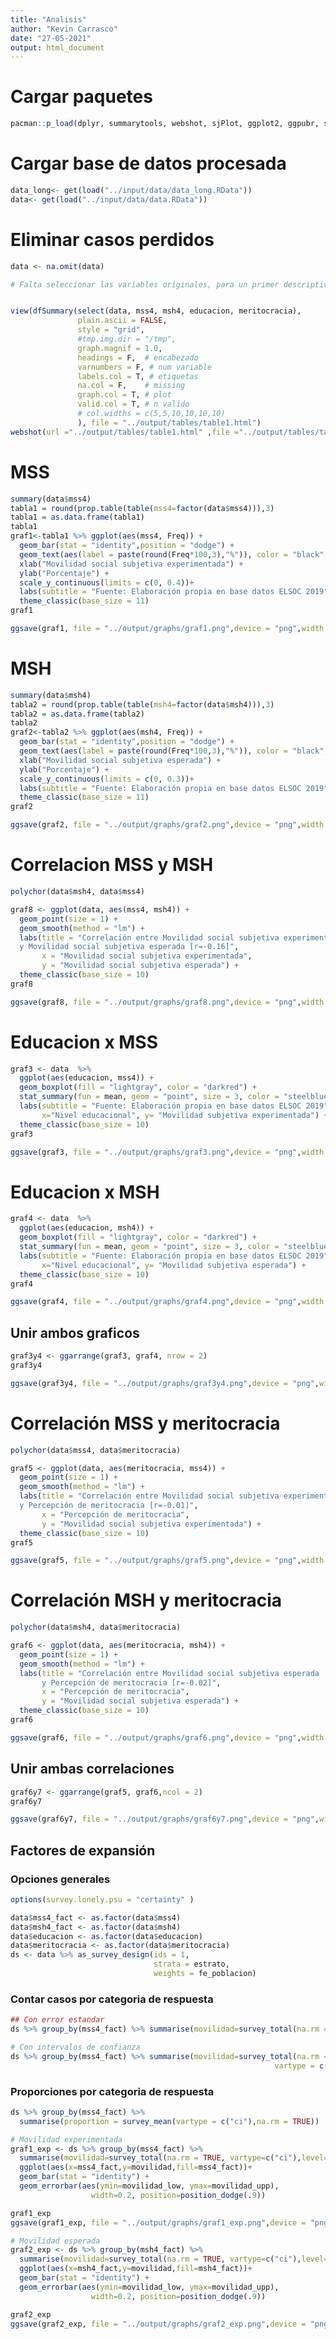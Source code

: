 ```yaml
---
title: "Analisis"
author: "Kevin Carrasco"
date: "27-05-2021"
output: html_document
---
```


# Cargar paquetes
```r
pacman::p_load(dplyr, summarytools, webshot, sjPlot, ggplot2, ggpubr, scales, sjlabelled, polycor, corrplot, survey, srvyr, GGally, tidyr)
```

# Cargar base de datos procesada
```r
data_long<- get(load("../input/data/data_long.RData"))
data<- get(load("../input/data/data.RData"))
```

# Eliminar casos perdidos
```r
data <- na.omit(data)
```

```r
# Falta seleccionar las variables originales, para un primer descriptivo. Luego generar gráficos más bonitos para mss


view(dfSummary(select(data, mss4, msh4, educacion, meritocracia),
               plain.ascii = FALSE,
               style = "grid",
               #tmp.img.dir = "/tmp",
               graph.magnif = 1.0,
               headings = F,  # encabezado
               varnumbers = F, # num variable
               labels.col = T, # etiquetas
               na.col = F,    # missing
               graph.col = T, # plot
               valid.col = T, # n valido
               # col.widths = c(5,5,10,10,10,10)
               ), file = "../output/tables/table1.html")
webshot(url ="../output/tables/table1.html" ,file ="../output/tables/table1.png")
```

# MSS

```r
summary(data$mss4)
tabla1 = round(prop.table(table(mss4=factor(data$mss4))),3)
tabla1 = as.data.frame(tabla1)
tabla1
graf1<-tabla1 %>% ggplot(aes(mss4, Freq)) +
  geom_bar(stat = "identity",position = "dodge") +
  geom_text(aes(label = paste(round(Freq*100,3),"%")), color = "black", vjust = -0.5, position = position_dodge(width = 1),size = 4) +
  xlab("Movilidad social subjetiva experimentada") +
  ylab("Porcentaje") +
  scale_y_continuous(limits = c(0, 0.4))+
  labs(subtitle = "Fuente: Elaboración propia en base datos ELSOC 2019") +
  theme_classic(base_size = 11)
graf1

ggsave(graf1, file = "../output/graphs/graf1.png",device = "png",width = 25,height = 13,dpi = "retina",units = "cm")
```

# MSH

```r
summary(data$msh4)
tabla2 = round(prop.table(table(msh4=factor(data$msh4))),3)
tabla2 = as.data.frame(tabla2)
tabla2
graf2<-tabla2 %>% ggplot(aes(msh4, Freq)) +
  geom_bar(stat = "identity",position = "dodge") +
  geom_text(aes(label = paste(round(Freq*100,3),"%")), color = "black", vjust = -0.5, position = position_dodge(width = 1),size = 4) +
  xlab("Movilidad social subjetiva esperada") +
  ylab("Porcentaje") +
  scale_y_continuous(limits = c(0, 0.3))+
  labs(subtitle = "Fuente: Elaboración propia en base datos ELSOC 2019") +
  theme_classic(base_size = 11)
graf2

ggsave(graf2, file = "../output/graphs/graf2.png",device = "png",width = 25,height = 13,dpi = "retina",units = "cm")
```

# Correlacion MSS y MSH
```r
polychor(data$msh4, data$mss4)

graf8 <- ggplot(data, aes(mss4, msh4)) +
  geom_point(size = 1) +
  geom_smooth(method = "lm") +
  labs(title = "Correlación entre Movilidad social subjetiva experimentada
  y Movilidad social subjetiva esperada [r=-0.16]",
       x = "Movilidad social subjetiva experimentada",
       y = "Movilidad social subjetiva esperada") +
  theme_classic(base_size = 10)
graf8

ggsave(graf8, file = "../output/graphs/graf8.png",device = "png",width = 25,height = 13,dpi = "retina",units = "cm")
```

# Educacion x MSS
```r
graf3 <- data  %>%
  ggplot(aes(educacion, mss4)) +
  geom_boxplot(fill = "lightgray", color = "darkred") +
  stat_summary(fun = mean, geom = "point", size = 3, color = "steelblue") +
  labs(subtitle = "Fuente: Elaboración propia en base datos ELSOC 2019",
       x="Nivel educacional", y= "Movilidad subjetiva experimentada") +
  theme_classic(base_size = 10)
graf3

ggsave(graf3, file = "../output/graphs/graf3.png",device = "png",width = 25,height = 13,dpi = "retina",units = "cm")
```

# Educacion x MSH
```r
graf4 <- data  %>%
  ggplot(aes(educacion, msh4)) +
  geom_boxplot(fill = "lightgray", color = "darkred") +
  stat_summary(fun = mean, geom = "point", size = 3, color = "steelblue") +
  labs(subtitle = "Fuente: Elaboración propia en base datos ELSOC 2019",
       x="Nivel educacional", y= "Movilidad subjetiva esperada") +
  theme_classic(base_size = 10)
graf4

ggsave(graf4, file = "../output/graphs/graf4.png",device = "png",width = 25,height = 13,dpi = "retina",units = "cm")
```
## Unir ambos graficos
```r
graf3y4 <- ggarrange(graf3, graf4, nrow = 2)
graf3y4

ggsave(graf3y4, file = "../output/graphs/graf3y4.png",device = "png",width = 25,height = 13,dpi = "retina",units = "cm")
```


# Correlación MSS y meritocracia

```r
polychor(data$mss4, data$meritocracia)

graf5 <- ggplot(data, aes(meritocracia, mss4)) +
  geom_point(size = 1) +
  geom_smooth(method = "lm") +
  labs(title = "Correlación entre Movilidad social subjetiva experimentada
  y Percepción de meritocracia [r=-0.01]",
       x = "Percepción de meritocracia",
       y = "Movilidad social subjetiva experimentada") +
  theme_classic(base_size = 10)
graf5

ggsave(graf5, file = "../output/graphs/graf5.png",device = "png",width = 25,height = 13,dpi = "retina",units = "cm")
```
# Correlación MSH y meritocracia
```r
polychor(data$msh4, data$meritocracia)

graf6 <- ggplot(data, aes(meritocracia, msh4)) +
  geom_point(size = 1) +
  geom_smooth(method = "lm") +
  labs(title = "Correlación entre Movilidad social subjetiva esperada 
       y Percepción de meritocracia [r=-0.02]",
       x = "Percepción de meritocracia",
       y = "Movilidad social subjetiva esperada") +
  theme_classic(base_size = 10)
graf6

ggsave(graf6, file = "../output/graphs/graf6.png",device = "png",width = 25,height = 13,dpi = "retina",units = "cm")
```
## Unir ambas correlaciones
```r
graf6y7 <- ggarrange(graf5, graf6,ncol = 2)
graf6y7

ggsave(graf6y7, file = "../output/graphs/graf6y7.png",device = "png",width = 25,height = 13,dpi = "retina",units = "cm")
```

## Factores de expansión
### Opciones generales

```r
options(survey.lonely.psu = "certainty" )
```

```r
data$mss4_fact <- as.factor(data$mss4)
data$msh4_fact <- as.factor(data$msh4)
data$educacion <- as.factor(data$educacion)
data$meritocracia <- as.factor(data$meritocracia)
ds <- data %>% as_survey_design(ids = 1,
                                strata = estrato,
                                weights = fe_poblacion)
```

### Contar casos por categoria de respuesta
```r
## Con error estandar
ds %>% group_by(mss4_fact) %>% summarise(movilidad=survey_total(na.rm = TRUE))
```
```r
# Con intervalos de confianza
ds %>% group_by(mss4_fact) %>% summarise(movilidad=survey_total(na.rm = TRUE,
                                                           vartype = c("ci")))
```
### Proporciones por categoria de respuesta
```r
ds %>% group_by(mss4_fact) %>% 
  summarise(proportion = survey_mean(vartype = c("ci"),na.rm = TRUE))
```

```r
# Movilidad experimentada
graf1_exp <- ds %>% group_by(mss4_fact) %>% 
  summarise(movilidad=survey_total(na.rm = TRUE, vartype=c("ci"),level=c(0.95))) %>%
  ggplot(aes(x=mss4_fact,y=movilidad,fill=mss4_fact))+
  geom_bar(stat = "identity") + 
  geom_errorbar(aes(ymin=movilidad_low, ymax=movilidad_upp),
                  width=0.2, position=position_dodge(.9))

graf1_exp
ggsave(graf1_exp, file = "../output/graphs/graf1_exp.png",device = "png",width = 25,height = 13,dpi = "retina",units = "cm")
```

```r
# Movilidad esperada
graf2_exp <- ds %>% group_by(msh4_fact) %>% 
  summarise(movilidad=survey_total(na.rm = TRUE, vartype=c("ci"),level=c(0.95))) %>%
  ggplot(aes(x=msh4_fact,y=movilidad,fill=msh4_fact))+
  geom_bar(stat = "identity") + 
  geom_errorbar(aes(ymin=movilidad_low, ymax=movilidad_upp),
                  width=0.2, position=position_dodge(.9))

graf2_exp
ggsave(graf2_exp, file = "../output/graphs/graf2_exp.png",device = "png",width = 25,height = 13,dpi = "retina",units = "cm")
```

